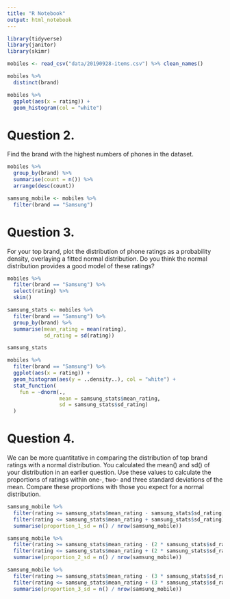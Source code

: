 ```yaml
---
title: "R Notebook"
output: html_notebook
---
```


```r
library(tidyverse)
library(janitor)
library(skimr)
```


```r
mobiles <- read_csv("data/20190928-items.csv") %>% clean_names()
```

```r
mobiles %>% 
  distinct(brand)
```

```r
mobiles %>% 
  ggplot(aes(x = rating)) +
  geom_histogram(col = "white")
```


# Question 2.
Find the brand with the highest numbers of phones in the dataset.
```r
mobiles %>% 
  group_by(brand) %>% 
  summarise(count = n()) %>% 
  arrange(desc(count))
```



```r
samsung_mobile <- mobiles %>% 
  filter(brand == "Samsung")
```



# Question 3. 
For your top brand, plot the distribution of phone ratings as a probability density, overlaying a fitted normal distribution. Do you think the normal distribution provides a good model of these ratings?
```r
mobiles %>% 
  filter(brand == "Samsung") %>%
  select(rating) %>% 
  skim()
```


```r
samsung_stats <- mobiles %>% 
  filter(brand == "Samsung") %>%
  group_by(brand) %>% 
  summarise(mean_rating = mean(rating),
            sd_rating = sd(rating))

samsung_stats
```


```r
mobiles %>% 
  filter(brand == "Samsung") %>% 
  ggplot(aes(x = rating)) +
  geom_histogram(aes(y = ..density..), col = "white") +
  stat_function(
    fun = ~dnorm(.,
                 mean = samsung_stats$mean_rating,
                 sd = samsung_stats$sd_rating)
  )
```


# Question 4.
We can be more quantitative in comparing the distribution of top brand ratings with a normal distribution. You calculated the mean() and sd() of your distribution in an earlier question. Use these values to calculate the proportions of ratings within one-, two- and three standard deviations of the mean. Compare these proportions with those you expect for a normal distribution.


```r
samsung_mobile %>% 
  filter(rating >= samsung_stats$mean_rating - samsung_stats$sd_rating) %>% 
  filter(rating <= samsung_stats$mean_rating + samsung_stats$sd_rating) %>% 
  summarise(proportion_1_sd = n() / nrow(samsung_mobile))

samsung_mobile %>% 
  filter(rating >= samsung_stats$mean_rating - (2 * samsung_stats$sd_rating)) %>% 
  filter(rating <= samsung_stats$mean_rating + (2 * samsung_stats$sd_rating)) %>% 
  summarise(proportion_2_sd = n() / nrow(samsung_mobile))

samsung_mobile %>% 
  filter(rating >= samsung_stats$mean_rating - (3 * samsung_stats$sd_rating)) %>% 
  filter(rating <= samsung_stats$mean_rating + (3 * samsung_stats$sd_rating)) %>% 
  summarise(proportion_3_sd = n() / nrow(samsung_mobile))
```
